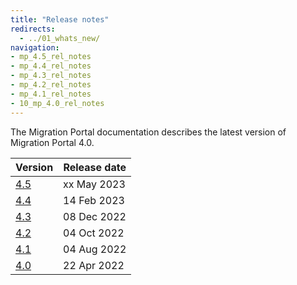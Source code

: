 ```yaml
---
title: "Release notes"
redirects:
  - ../01_whats_new/
navigation:
- mp_4.5_rel_notes
- mp_4.4_rel_notes
- mp_4.3_rel_notes
- mp_4.2_rel_notes
- mp_4.1_rel_notes
- 10_mp_4.0_rel_notes
---
```


The Migration Portal documentation describes the latest version of Migration Portal 4.0. 

| Version | Release date | 
| ------- | ------------ | 
| [4.5](mp_4.5_rel_notes) | xx May 2023  |
| [4.4](mp_4.4_rel_notes) | 14 Feb 2023  |
| [4.3](mp_4.3_rel_notes) | 08 Dec 2022  |
| [4.2](mp_4.2_rel_notes) | 04 Oct 2022  |
| [4.1](mp_4.1_rel_notes) | 04 Aug 2022  |
| [4.0](10_mp_4.0_rel_notes) | 22 Apr 2022  |
